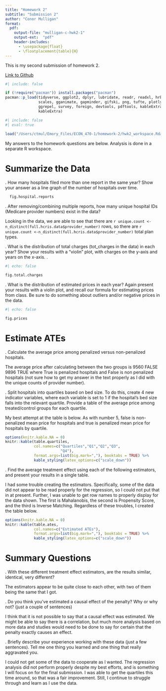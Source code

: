 ```yaml
---
title: "Homework 2"
subtitle: "Submission 2"
author: "Conor Mulligan"
format:
  pdf:
    output-file: "mulligan-c-hwk2-1"
    output-ext:  "pdf"
    header-includes:
      - \usepackage{float}
      - \floatplacement{table}{H}
---
```


This is my second submission of homework 2.

[Link to Github](https://github.com/cmulliga/homework-2)

```r
#| include: false

if (!require("pacman")) install.packages("pacman")
pacman::p_load(tidyverse, ggplot2, dplyr, lubridate, readr, readxl, hrbrthemes, fixest,
               scales, gganimate, gapminder, gifski, png, tufte, plotly, OECD,
               ggrepel, survey, foreign, devtools, pdftools, kableExtra, modelsummary,
               kableExtra)
```



```r
#| include: false
#| eval: true
 
load("/Users/ctmul/Emory_Files/ECON_470-1/homework-2/hwk2_workspace.Rdata")
```


My answers to the homework questions are below. Analysis is done in a separate R workspace.

\newpage
# Summarize the Data

\vspace{.2in}
\noindent 1. How many hospitals filed more than one report in the same year? Show your answer as a line graph of the number of hospitals over time.<br>

```r

  fig.hospital.reports

```

\newpage
\noindent 2. After removing/combining multiple reports, how many unique hospital IDs (Medicare provider numbers) exist in the data? <br>

Looking in the data, we are able to see that there are `r unique.count <-n_distinct(full.hcris.data$provider_number)` rows, so there are `r unique.count <-n_distinct(full.hcris.data$provider_number)` total plan types. 


\newpage
\noindent 3. What is the distribution of total charges (tot_charges in the data) in each year? Show your results with a “violin” plot, with charges on the y-axis and years on the x-axis. .<br>


```r
#| echo: false

fig.total.charges

```


\newpage
\noindent 4. What is the distribution of estimated prices in each year? Again present your results with a violin plot, and recall our formula for estimating prices from class. Be sure to do something about outliers and/or negative prices in the data.


```r
#| echo: false

fig.prices

``` 


\newpage
# Estimate ATEs

\vspace{.2in}
\noindent 5. Calculate the average price among penalized versus non-penalized hospitals.<br>

The average price after calculating between the two groups is 9560 FALSE 9896 TRUE where True is penalized hospitals and False is non penalized hospitals (not sure how to get my answer in the text properly as I did with the unique counts of provider number).

\newpage

\noindent 6. Split hospitals into quartiles based on bed size. To do this, create 4 new indicator variables, where each variable is set to 1 if the hospital’s bed size falls into the relevant quartile. Provide a table of the average price among treated/control groups for each quartile.<br>

My best attempt at the table is below. As with number 5, false is non-penalized mean price for hospitals and true is penalized mean price for hospitals by quartile. 

```r

options(knitr.kable.NA = 0)
knitr::kable(table.quartiles, 
             col.names=c("Quartiles","Q1","Q2","Q3",
                         "Q4"),
             format.args=list(big.mark=","), booktabs = TRUE) %>%
             kable_styling(latex_options=c("scale_down"))

```


\newpage
\noindent 7. Find the average treatment effect using each of the following estimators, and present your results in a single table.

I had some trouble creating the estimators. Specifically, some of the data did not appear to be read properly for the regression, so I could not put that in at present. Further, I was unable to get row names to properly display for the data shown. The first is Mahalanobis, the second is Propensity Score, and the third is Inverse Matching. Regardless of these troubles, I created the table below.

```r

options(knitr.kable.NA = 0)
knitr::kable(table.ates, 
             col.names=c("Estimated ATEs"),
             format.args=list(big.mark=","), booktabs = TRUE) %>%
             kable_styling(latex_options=c("scale_down"))
```


\newpage
# Summary Questions


\vspace{.2in}
\noindent 8. With these different treatment effect estimators, are the results similar, identical, very different?<br>

The estimators appear to be quite close to each other, with two of them being the same that I got.

\newpage
\noindent 9. Do you think you’ve estimated a causal effect of the penalty? Why or why not? (just a couple of sentences)<br>

I think that it is not possible to say that a causal effect was estimated. We might be able to say there is a correlation, but much more analysis based on more data and studies would need to be done to say for certain that the penalty exactly causes an effect.

\newpage
\noindent 10. Briefly describe your experience working with these data (just a few sentences). Tell me one thing you learned and one thing that really aggravated you.<br>

I could not get some of the data to cooperate as I wanted. The regression analysis did not perform properly despite my best efforts, and is something I will focus on for the final submission. I was able to get the quartiles this time around, so that was a fair improvement. Still, I continue to struggle through and learn as I use the data.